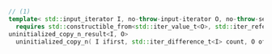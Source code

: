 ```cpp
// (1)
template< std::input_iterator I, no-throw-input-iterator O, no-throw-sentinel-for<O> S >
  requires std::constructible_from<std::iter_value_t<O>, std::iter_reference_t<I>>
uninitialized_copy_n_result<I, O>
  uninitialized_copy_n( I ifirst, std::iter_difference_t<I> count, O ofirst, S olast );
```
